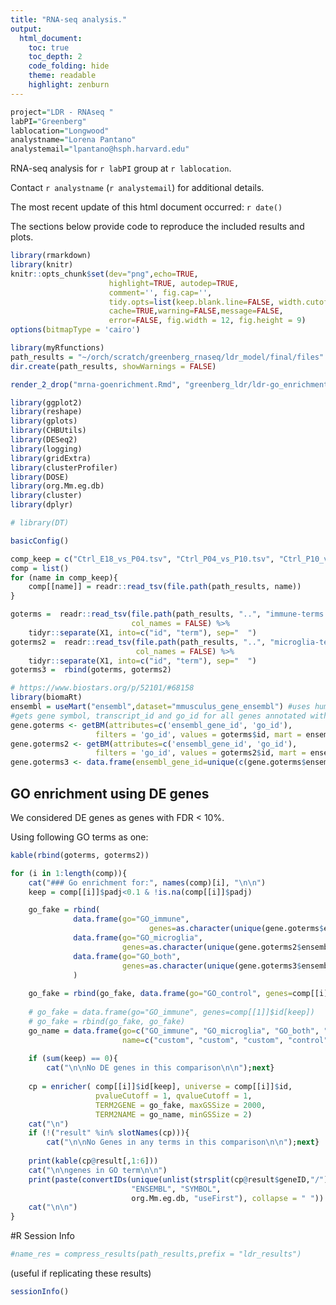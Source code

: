 ```yaml
---
title: "RNA-seq analysis."
output:
  html_document:
    toc: true
    toc_depth: 2
    code_folding: hide
    theme: readable
    highlight: zenburn
---
```


```r
project="LDR - RNAseq "
labPI="Greenberg"
lablocation="Longwood"
analystname="Lorena Pantano"
analystemail="lpantano@hsph.harvard.edu"
```

RNA-seq analysis for `r labPI` group at `r lablocation`.  

Contact `r analystname` (`r analystemail`) for additional details.

The most recent update of this html document occurred: `r date()`

The sections below provide code to reproduce the included results and plots. 


```r
library(rmarkdown)
library(knitr)
knitr::opts_chunk$set(dev="png",echo=TRUE,
                      highlight=TRUE, autodep=TRUE,
                      comment='', fig.cap='',
                      tidy.opts=list(keep.blank.line=FALSE, width.cutoff=200),
                      cache=TRUE,warning=FALSE,message=FALSE,
                      error=FALSE, fig.width = 12, fig.height = 9)
options(bitmapType = 'cairo')
```

```r
library(myRfunctions)
path_results = "~/orch/scratch/greenberg_rnaseq/ldr_model/final/files"
dir.create(path_results, showWarnings = FALSE)
```

```r
render_2_drop("mrna-goenrichment.Rmd", "greenberg_ldr/ldr-go_enrichment")
```


```r
library(ggplot2)
library(reshape)
library(gplots)
library(CHBUtils)
library(DESeq2)
library(logging)
library(gridExtra)
library(clusterProfiler)
library(DOSE)
library(org.Mm.eg.db)
library(cluster)
library(dplyr)

# library(DT)

basicConfig()

comp_keep = c("Ctrl_E18_vs_P04.tsv", "Ctrl_P04_vs_P10.tsv", "Ctrl_P10_vs_P16.tsv", "Ctrl_P16_vs_P20.tsv", "Ctrl_P20_vs_P27.tsv", "Ctrl_P27_vs_P32.tsv")
comp = list()
for (name in comp_keep){
    comp[[name]] = readr::read_tsv(file.path(path_results, name))
}

goterms =  readr::read_tsv(file.path(path_results, "..", "immune-terms.txt"), 
                           col_names = FALSE) %>%
    tidyr::separate(X1, into=c("id", "term"), sep="  ")    
goterms2 =  readr::read_tsv(file.path(path_results, "..", "microglia-terms.txt"), 
                            col_names = FALSE) %>%
    tidyr::separate(X1, into=c("id", "term"), sep="  ")    
goterms3 =  rbind(goterms, goterms2)    

# https://www.biostars.org/p/52101/#68158
library(biomaRt)
ensembl = useMart("ensembl",dataset="mmusculus_gene_ensembl") #uses human ensembl annotations
#gets gene symbol, transcript_id and go_id for all genes annotated with GO:0007507
gene.goterms <- getBM(attributes=c('ensembl_gene_id', 'go_id'),
                   filters = 'go_id', values = goterms$id, mart = ensembl)
gene.goterms2 <- getBM(attributes=c('ensembl_gene_id', 'go_id'),
                   filters = 'go_id', values = goterms2$id, mart = ensembl)
gene.goterms3 <- data.frame(ensembl_gene_id=unique(c(gene.goterms$ensembl_gene_id, gene.goterms2$ensembl_gene_id)))

```

## GO enrichment using DE genes

We considered DE genes as genes with FDR < 10%.

Using following GO terms as one:

```r
kable(rbind(goterms, goterms2))
```


```r
for (i in 1:length(comp)){
    cat("### Go enrichment for:", names(comp)[i], "\n\n")
    keep = comp[[i]]$padj<0.1 & !is.na(comp[[i]]$padj)

    go_fake = rbind(
              data.frame(go="GO_immune",
                               genes=as.character(unique(gene.goterms$ensembl_gene_id))),
              data.frame(go="GO_microglia",
                         genes=as.character(unique(gene.goterms2$ensembl_gene_id))),
              data.frame(go="GO_both",
                         genes=as.character(unique(gene.goterms3$ensembl_gene_id)))
              )
    
    go_fake = rbind(go_fake, data.frame(go="GO_control", genes=comp[[i]]$id))
    
    # go_fake = data.frame(go="GO_immune", genes=comp[[1]]$id[keep])
    # go_fake = rbind(go_fake, go_fake)
    go_name = data.frame(go=c("GO_immune", "GO_microglia", "GO_both", "GO_everything.else"), 
                         name=c("custom", "custom", "custom", "control"))
    
    if (sum(keep) == 0){
        cat("\n\nNo DE genes in this comparison\n\n");next}
    
    cp = enricher( comp[[i]]$id[keep], universe = comp[[i]]$id, 
                   pvalueCutoff = 1, qvalueCutoff = 1,
                   TERM2GENE = go_fake, maxGSSize = 2000,
                   TERM2NAME = go_name, minGSSize = 2)
    cat("\n")
    if (!("result" %in% slotNames(cp))){
        cat("\n\nNo Genes in any terms in this comparison\n\n");next}
        
    print(kable(cp@result[,1:6]))
    cat("\n\ngenes in GO term\n\n")
    print(paste(convertIDs(unique(unlist(strsplit(cp@result$geneID,"/"))),
                           "ENSEMBL", "SYMBOL", 
                           org.Mm.eg.db, "useFirst"), collapse = " "))
    cat("\n\n")
}
```


#R Session Info

```r
#name_res = compress_results(path_results,prefix = "ldr_results")
```

(useful if replicating these results)

```r
sessionInfo()
```
